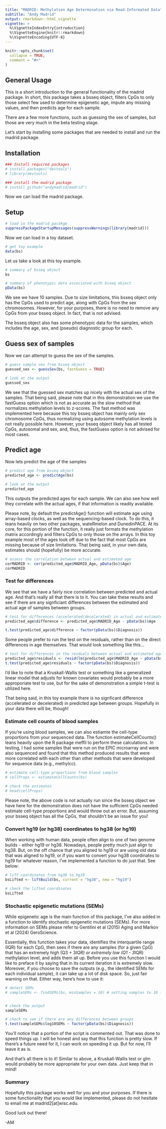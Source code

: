 ```yaml
---
title: "MADRID: Methylation Age Determination via Read-Informated Data"
subtitle: "Andy Madrid"
output: rmarkdown::html_vignette
vignette: >
  %\VignetteIndexEntry{introduction}
  %\VignetteEngine{knitr::rmarkdown}
  %\VignetteEncoding{UTF-8}
---
```


```r
knitr::opts_chunk$set(
  collapse = TRUE,
  comment = "#>"
)
```

## General Usage
This is a short introduction to the general functionality of the madrid package. In short, this package takes a bsseq object, filters CpGs to only those select few used to determine epigenetic age, impute any missing values, and then predicts age for each sample.


There are a few more functions, such as guessing the sex of samples, but those are very much in the beta testing stage.


Let's start by installing some packages that are needed to install and run the madrid package.

## Installation
```r
### Install required packages
# install.packages("devtools")
# library(devtools)

### install the madrid package
# install_github("andymadrid/madrid")


```

Now we can load the madrid package.

## Setup
```r
# load in the madrid pacakge
suppressPackageStartupMessages(suppressWarnings(library(madrid)))


```
Now we can load in a toy dataset.

```r
# get toy example
data(bs)


```
Let us take a look at this toy example.

```r
# summary of bsseq object
bs

# summary of phenotypic data associated with bsseq object
pData(bs)


```
We see we have 10 samples. Due to size limitations, this bsseq object only has the CpGs used to predict age, along with CpGs from the sex chromosomes. However, for your purposes, there is no need to remove any CpGs from your bsseq object. In fact, that is not advised.

The bsseq object also has some phenotypic data for the samples, which includes the age, sex, and (pseudo) diagnostic group for each.


## Guess sex of samples

Now we can attempt to guess the sex of the samples.

```r
# guess sample sex from bsseq object
guessed_sex <- guessSex(bs, fastGuess = TRUE)

# look at the output
guessed_sex


```
We see that the guessed sex matches up nicely with the actual sex of the samples. That being said, please note that in this demonstration we use the fastGuess option which is not as accurate as the slow method that normalizes methylation levels to z-scores. The fast method was implemented here because this toy bsseq object has mainly only sex chromosome CpGs, thus normalizing using autosome methylation levels is not really possible here. However, your bsseq object likely has all tested CpGs, autosomal and sex, and, thus, the fastGuess option is not advised for most cases.

## Predict age

Now lets predict the age of the samples
```r
# predict age from bsseq object
predicted_age <- predictAge(bs)

# look at the output
predicted_age


```
This outputs the predicted ages for each sample. We can also see how well they correlate with the actual ages, if that information is readily available.

Please note, by default the predictAge() function will estimate age using array-based clocks, as well as the sequencing-based clock. To do this, it leans heavily on two other packages, wateRmelon and DunedinPACE. At its core, for this portion of the function, it really just formats the methylation matrix accordingly and filters CpGs to only those on the arrays. In this toy example most of the ages look off due to the fact that most CpGs are missing because of size limitations. That being said, in your own data, estimates should (hopefully) be more accurate.
```r
# assess the correlation between actual and estimated age
corMADRID <- cor(predicted_age$MADRID_Age, pData(bs)$Age)
corMADRID

```

### Test for differences
We see that we have a fairly nice correlation between predicted and actual age. And that's really all that there is to it. You can take these results and see if there are any signficiant differences between the estimated and actual age of samples between groups.


```r
# test for differences (accelerated/decelerated) in actual and estimated age
predicted_age$difference <- predicted_age$MADRID_Age - pData(bs)$Age

t.test(predicted_age$difference ~ factor(pData(bs)$Diagnosis))


```
Some people prefer to run the test on the residuals, rather than on the direct differences in age themselves. That would look something like this...

```r
# test for differences in the resduals between actual and estimated age
predicted_age$residuals <- resid(lm(predicted_age$MADRID_Age ~ pData(bs)$Age))
t.test(predicted_age$residuals ~ factor(pData(bs)$Diagnosis))


```

I'd like to note that a Kruskall-Wallis test or something like a generalized linear model that adjusts for known covariates would probably be a more approporiate test to use, but for the sake of demonstration a simple t-test is utilized here.

That being said, in this toy example there is no signficant difference (accelerated or decelerated) in predicted age between groups. Hopefully in your data there will be, though!


### Estimate cell counts of blood samples

If you're using blood samples, we can also estiamte the cell-type proportions from your sequenced data. The function estimateCellCounts() leans heavily upon the R package meffil to perform these calculations. In testing, I had some samples that were run on the EPIC microarray and were also sequenced and found that this method produced results that were more correlated with each other than other methods that were developed for sequence data (e.g., methylcc).


``` r
# estimate cell-type proportions from blood samples
# cellProps <- estimateCellCounts(bs)

# check the estimates
# head(cellProps)

```

Please note, the above code is not actually run since the bsseq object we have here for the demonstration does not have the sufficient CpGs needed estimate cell-type proportions and would throw out an error. But, assuming your bsseq object has all the CpGs, that shouldn't be an issue for you!


### Convert hg19 (or hg38) coordinates to hg38 (or hg19)
When working with human data, people often align to one of two genome builds - either hg19 or hg38. Nowadays, people pretty much just align to hg38. But, on the off chance that you aligned to hg19 or are using old data that was aligned to hg19, or if you want to convert your hg38 coordinates to hg19 for whatever reason, I've implemented a function to do just that. See below:

``` r
# lift coordinates from hg38 to hg19
bsLifted <- liftBuild(bs, current = "hg38", new = "hg19")

# check the lifted coordinates
bsLifted

```

### Stochastic epigenetic mutations (SEMs)

While epigenetic age is the main function of this package, I've also added in a function to identify stochastic epigenetic mutations (SEMs). For more information on SEMs please refer to Gentilini et al (2015) Aging and Markov et al (2024) GeroScience.

Essentially, this function takes your data, identifies the interquartile range (IQR) for each CpG, then sees if there are any samples (for a given CpG) that has an extremely high (Q3 + 3*IQR) or extremely low (Q1 - 3*IQR) methylation level, and adds them all up. Before you use this function I would like to preface it by saying that in its current iteration it is extremely slow. Moreover, if you choose to save the outputs (e.g., the identified SEMs for each individual sample), it can take up a lot of disk space. So, just fair warning on that. Either way, here's how to use it:

``` r
# detect SEMs
# sampleSEMs <- findSEMs(bs, minSamples = 10) # setting samples to 10 for demo, but >50 is recommended for actual use


# check the output
sampleSEMs

# check to see if there are any differences between groups
t.test(sampleSEMs$log10SEMs ~ factor(pData(bs)$Diagnosis))

```

You'll notice that a portion of the script is commented out. That was done to speed things up. I will be honest and say that this function is pretty slow. If there's a future need for it, I can work on speeding it up. But for now, I'll leave it as is.

And that's all there is to it! Similar to above, a Kruskall-Wallis  test or glm would probably be more appropriate for your own data. Just keep that in mind!

### Summary

Hopefully this package works well for you and your purposes. If there is some functionality that you would like implemented, please do not hesitate to email me at madrid2[at]wisc.edu.

Good luck out there!

-AM

